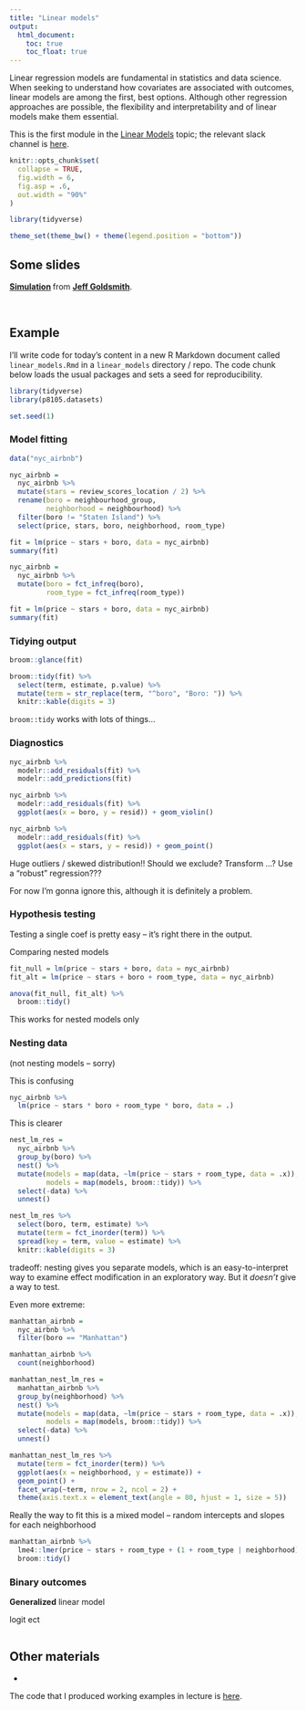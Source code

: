```yaml
---
title: "Linear models"
output:
  html_document: 
    toc: true
    toc_float: true
---
```


Linear regression models are fundamental in statistics and data science. When seeking to understand how covariates are associated with outcomes, linear models are among the first, best options. Although other regression approaches are possible, the flexibility and  interpretability and of linear models make them essential. 

This is the first module in the [Linear Models](topic_linear_models.html) topic; the relevant slack channel is [here](https://p8105-fall2018.slack.com/messages/CCAAE9AAU).

```r
knitr::opts_chunk$set(
  collapse = TRUE,
  fig.width = 6,
  fig.asp = .6,
  out.width = "90%"
)

library(tidyverse)

theme_set(theme_bw() + theme(legend.position = "bottom"))
```

## Some slides

<script async class="speakerdeck-embed" data-id="285289b17d194a4282d53f1800d37199" data-ratio="1.77777777777778" src="//speakerdeck.com/assets/embed.js"></script>
<div style="margin-bottom:5px"> <strong> <a href="https://speakerdeck.com/jeffgoldsmith/p8105-simulation" title="Simulation and Bootstrapping" target="_blank">Simulation</a> </strong> from <strong><a href="https://speakerdeck.com/jeffgoldsmith" target="_blank">Jeff Goldsmith</a></strong>. </div><br>


## Example

I'll write code for today's content in a new R Markdown document called `linear_models.Rmd` in a `linear_models` directory / repo. The code chunk below loads the usual packages and sets a seed for reproducibility.

```r
library(tidyverse)
library(p8105.datasets)

set.seed(1)
```


### Model fitting

```r
data("nyc_airbnb")

nyc_airbnb = 
  nyc_airbnb %>% 
  mutate(stars = review_scores_location / 2) %>% 
  rename(boro = neighbourhood_group,
         neighborhood = neighbourhood) %>% 
  filter(boro != "Staten Island") %>% 
  select(price, stars, boro, neighborhood, room_type)
```

```r
fit = lm(price ~ stars + boro, data = nyc_airbnb)
summary(fit)
```

```r
nyc_airbnb = 
  nyc_airbnb %>% 
  mutate(boro = fct_infreq(boro),
         room_type = fct_infreq(room_type))

fit = lm(price ~ stars + boro, data = nyc_airbnb)
summary(fit)
```


### Tidying output

```r
broom::glance(fit)
```

```r
broom::tidy(fit) %>% 
  select(term, estimate, p.value) %>% 
  mutate(term = str_replace(term, "^boro", "Boro: ")) %>% 
  knitr::kable(digits = 3)
```

`broom::tidy` works with lots of things...


### Diagnostics

```r
nyc_airbnb %>% 
  modelr::add_residuals(fit) %>% 
  modelr::add_predictions(fit)
```

```r
nyc_airbnb %>% 
  modelr::add_residuals(fit) %>% 
  ggplot(aes(x = boro, y = resid)) + geom_violin()

nyc_airbnb %>% 
  modelr::add_residuals(fit) %>% 
  ggplot(aes(x = stars, y = resid)) + geom_point()
```

Huge outliers / skewed distribution!! Should we exclude? Transform ...? Use a "robust" regression???

For now I'm gonna ignore this, although it is definitely a problem. 


### Hypothesis testing

Testing a single coef is pretty easy -- it's right there in the output.

Comparing nested models 

```r
fit_null = lm(price ~ stars + boro, data = nyc_airbnb)
fit_alt = lm(price ~ stars + boro + room_type, data = nyc_airbnb)

anova(fit_null, fit_alt) %>% 
  broom::tidy()
```

This works for nested models only



### Nesting data

(not nesting models -- sorry)

This is confusing

```r
nyc_airbnb %>% 
  lm(price ~ stars * boro + room_type * boro, data = .)
```

This is clearer

```r
nest_lm_res =
  nyc_airbnb %>% 
  group_by(boro) %>% 
  nest() %>% 
  mutate(models = map(data, ~lm(price ~ stars + room_type, data = .x)),
         models = map(models, broom::tidy)) %>% 
  select(-data) %>% 
  unnest()

nest_lm_res %>% 
  select(boro, term, estimate) %>% 
  mutate(term = fct_inorder(term)) %>% 
  spread(key = term, value = estimate) %>% 
  knitr::kable(digits = 3)
```

tradeoff: nesting gives you separate models, which is an easy-to-interpret way to examine effect modification in an exploratory way. But it *doesn't* give a way to test. 

Even more extreme:

```r
manhattan_airbnb =
  nyc_airbnb %>% 
  filter(boro == "Manhattan")

manhattan_airbnb %>% 
  count(neighborhood)

manhattan_nest_lm_res =
  manhattan_airbnb %>% 
  group_by(neighborhood) %>% 
  nest() %>% 
  mutate(models = map(data, ~lm(price ~ stars + room_type, data = .x)),
         models = map(models, broom::tidy)) %>% 
  select(-data) %>% 
  unnest()

manhattan_nest_lm_res %>% 
  mutate(term = fct_inorder(term)) %>% 
  ggplot(aes(x = neighborhood, y = estimate)) + 
  geom_point() + 
  facet_wrap(~term, nrow = 2, ncol = 2) + 
  theme(axis.text.x = element_text(angle = 80, hjust = 1, size = 5))
```


Really the way to fit this is a mixed model -- random intercepts and slopes for each neighborhood

```r
manhattan_airbnb %>% 
  lme4::lmer(price ~ stars + room_type + (1 + room_type | neighborhood), data = .) %>% 
  broom::tidy()
```


### Binary outcomes

**Generalized** linear model

logit ect

```r

```


## Other materials

* 

The code that I produced working examples in lecture is [here](https://github.com/P8105/linear_models).
